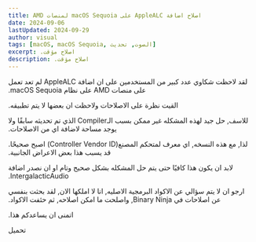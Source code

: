 ```yaml
---
title: ‫اصلاح اضافة AppleALC على macOS Sequoia لمنصات AMD‬
date: 2024-09-06
lastUpdated: 2024-09-29
author: visual
tags: [macOS, macOS Sequoia, الصوت, تحديث]
excerpt: ‫اصلاح مؤقت.‬
description: ‫اصلاح مؤقت.‬
---
```



‫لقد لاحظت شكاوي عدد كبير من المستخدمين على ان اضافة AppleALC لم تعد تعمل على منصات AMD على نظام macOS Sequoia.‬

‫القيت نظرة على الاصلاحات ولاحظت ان بعضها لا يتم تطبيقه.‬

‫للاسف, حل جيد لهذه المشكله غير ممكن بسبب الـCompiler الذي تم تحديثه سابقًا ولا يوجد مساحة لاضافة اي من الاصلاحات.‬

‫لذا, مع هذه النسخه, اي معرف لمتحكم المصنع(Controller Vendor ID) اصبح صحيحًا. قد يسبب هذا بعض الاعراض الجانبية.‬

‫لابد ان يكون هذا كافيًا حتى يتم حل المشكله بشكل صحيح وتام او ان نصدر اضافة IntergalacticAudio.‬

‫ارجو ان لا يتم سؤالي عن الاكواد البرمجية الاصليه, انا لا املكها الان, لقد بحثت بنفسي عن اصلاحات في Binary Ninja, واصلحت ما امكن اصلاحه, ثم حئفت الاكواد.‬

‫اتمنى ان يساعدكم هذا.‬

<LinkButton href="/Extras/Kexts/AppleALC-1.9.2-RELEASE.zip">
‫تحميل‬
</LinkButton>
